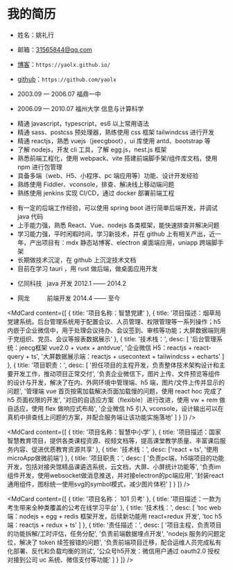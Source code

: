 # 我的简历

<MdTitle text="基本信息" />

- 姓名：姚礼行

- 邮箱：31565844@qq.com

- [博客](https://yaolx.github.io/)：`https://yaolx.github.io/`

- [github](https://github.com/yaolx)：`https://github.com/yaolx`

<MdTitle text="教育经历" />

- 2003.09 — 2006.07 福鼎一中

- 2006.09 — 2010.07 福州大学 信息与计算科学

<MdTitle text="技术栈" />

- 精通 javascript，typescript，es6 以上常用语法
- 精通 sass、postcss 预处理器，熟练使用 css 框架 tailwindcss 进行开发
- 精通 reactjs，熟悉 vuejs（jeecgboot），ui 库使用 antd、bootstrap 等
- 了解 nodejs，开发 cli 工具，了解 egg.js，nest.js 框架
- 熟悉前端工程化，使用 webpack、vite 搭建前端脚手架/组件库文档，使用 npm 进行包管理
- 具备多端（web、H5、小程序、pc 端应用等）功能、设计开发经验
- 熟练使用 Fiddler、vconsole，排查、解决线上移动端问题
- 熟练使用 jenkins 实现 CI/CD，通过 docker 部署前端工程

<MdTitle text="个人评价" />

- 有一定的后端工作经验，可以使用 spring boot 进行简单后端开发，并调试 java 代码
- 上手能力强，熟悉 React、Vue、nodejs 各类框架，能快速排查并解决问题
- 学习能力强，平时闲暇时间，学习新技术，并在 github 上有相关产出，近一年，产出项目有：mdx 静态站博客、electron 桌面端应用，uniapp 跨端脚手架
- 长期做技术沉淀，在 github 上沉淀技术文档
- 目前在学习 tauri ，用 rust 做后端，做桌面应用开发

<MdTitle text="工作经历" />

- 亿同科技 &nbsp; java 开发 2012.1 —— 2014.2

- 网龙 &emsp; &emsp; 前端开发 2014.4 —— 至今

<MdTitle text="项目经验" />

<MdCard
  content={[
    {
      title: '项目名称：智慧党建'
    },
    {
      title:
        '项目描述：烟草局党建系统。后台管理系统用于配置会议、人员管理、权限管理等一系列操作；h5 内嵌于企业微信中，用于处理会议待办、会议签到、审核等功能；大屏数据端则用于党组织、党员、会议等报表数据展示'
    },
    {
      title: '技术栈：',
      desc: [
        '后台管理系统：jeecg框架 vue2.0 + vuex + antdvue',
        '企业微信 H5：reactjs + react-query + ts',
        '大屏数据展示端：reactjs + usecontext + tailwindcss + echarts'
      ]
    },
    {
      title: '项目职责：',
      desc: [
        '担任项目的主程开发，负责整体技术架构设计和主要开发工作，推动项目正常交付',
        '负责企业微信下，图片上传、文件预览等组件的设计与开发，解决了在内、外网环境中管理端、h5 端，图片/文件上传并显示的问题',
        '管理端 vue 首页按需加载解决页面加载慢的问题，使用 react hoc 完成了 h5 页面权限的开发',
        '对旧的自适应方案（flexible）进行改进，使用 vw + rem 做自适应，使用 flex 做响应式布局',
        '企业微信 h5 引入 vconsole，设计输出可以在真机中排查线上问题的方案，并配合服务端让该功能实施落地'
      ]
    }
  ]}
/>

<MdCard
  content={[
    {
      title: '项目名称：智慧中小学'
    },
    {
      title:
        '项目描述：国家智慧教育项目，提供各类课程资源、视频文档等，提高课堂教学质量、丰富课后服务内容、促进优质教育资源共享'
    },
    {
      title: '技术栈：',
      desc: ['react + ts', '使用microApp做微前端']
    },
    {
      title: '项目职责：',
      desc: [
        '负责pc端，h5端项目的功能开发，包括对接央馆精品课遴选系统，云文档，大屏、小屏统计功能等',
        '负责im组件开发，使用websocket做消息推送，并对接electron的pc端应用',
        '封装react通用组件，图标统一使用svg的symbol模式，减少图片体积'
      ]
    }
  ]}
/>

<MdCard
  content={[
    {
      title: '项目名称： 101 贝考'
    },
    {
      title: '项目描述：一款为考生带来全种类覆盖的公考在线学习平台'
    },
    {
      title: '技术栈：',
      desc: [
        'toc web 端：nodejs + egg + redis 框架开发，后续新功能用 react+redux 开发',
        'toc h5 端：reactjs + redux + ts'
      ]
    },
    {
      title: '责任描述：',
      desc: [
        '项目主程，负责项目的功能拆解/工时评估，任务分配',
        '负责前端数据埋点开发',
        'nodejs 服务的问题定位，解决了 token 续签报错的问题',
        '负责前端项目迁移，配合运维人员完成私有化部署、反代和负载均衡的测试',
        '公众号h5开发：微信用户通过 oauth2.0 授权对接到公司 uc 系统、微信支付等功能'
      ]
    }
  ]}
/>
